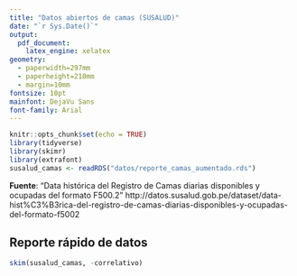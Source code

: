 ```yaml
---
title: "Datos abiertos de camas (SUSALUD)"
date: "`r Sys.Date()`"
output: 
  pdf_document:
    latex_engine: xelatex
geometry: 
  - paperwidth=297mm
  - paperheight=210mm
  - margin=10mm
fontsize: 10pt
mainfont: DejaVu Sans
font-family: Arial
---
```


```r
knitr::opts_chunk$set(echo = TRUE)
library(tidyverse)
library(skimr)
library(extrafont)
susalud_camas <- readRDS("datos/reporte_camas_aumentado.rds")
```

**Fuente**: "Data histórica del Registro de Camas diarias disponibles y ocupadas del formato F500.2" http://datos.susalud.gob.pe/dataset/data-hist%C3%B3rica-del-registro-de-camas-diarias-disponibles-y-ocupadas-del-formato-f5002


## Reporte rápido de datos

```r
skim(susalud_camas, -correlativo)
```
